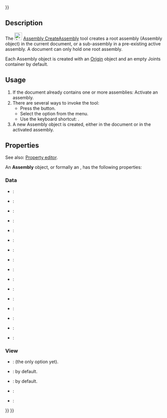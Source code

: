 <languages/>
{{UnfinishedDocu{{#translation:}}}}
<translate>

<!--T:1-->
{{Docnav
|
|[[Assembly_InsertLink|InsertLink]]
|[[Assembly_Workbench|Assembly]]
|IconL=
|IconR=Assembly_InsertLink.svg
|IconC=Workbench_Assembly.svg
}}

<!--T:2-->
{{GuiCommand
|Name=Assembly CreateAssembly
|MenuLocation=Assembly → New Assembly
|Workbenches=[[Assembly_Workbench|Assembly]]
|Shortcut={{KEY|A}}
|Version=1.0
|SeeAlso=
}}

==Description== <!--T:3-->

<!--T:4-->
The [[Image:Assembly_CreateAssembly.svg|24px]] [[Assembly_CreateAssembly|Assembly CreateAssembly]] tool creates a root assembly (Assembly object) in the current document, or a sub-assembly in a pre-existing active assembly. A document can only hold one root assembly.

<!--T:5-->
Each Assembly object is created with an [[App_OriginGroupExtension|Origin]] object and an empty Joints container by default.

==Usage== <!--T:6-->

<!--T:7-->
# If the document already contains one or more assemblies: Activate an assembly. 
# There are several ways to invoke the tool:
#* Press the {{Button|[[Image:Assembly_CreateAssembly.svg|16px]] [[Assembly_CreateAssembly|New Assembly]]}} button.
#* Select the {{MenuCommand|Assembly → [[Image:Assembly_CreateAssembly.svg|16px]] New Assembly}} option from the menu.
#* Use the keyboard shortcut: {{KEY|A}}.
# A new Assembly object is created, either in the document or in the activated assembly.

==Properties== <!--T:8-->

<!--T:9-->
See also: [[Property_editor|Property editor]].

<!--T:10-->
An '''Assembly''' object, or formally an {{Incode|Assembly::AssemblyObject}}, has the following properties:

===Data=== <!--T:11-->

<!--T:12-->
{{TitleProperty|Base}}

<!--T:13-->
* {{PropertyData|Type|String}}:
* {{PropertyData|Material|Link}}:
* {{PropertyData|Meta|Map|Hidden}}:
* {{PropertyData|Id|String}}:
* {{PropertyData|Uid|UUID|Hidden}}:
* {{PropertyData|License|String}}:
* {{PropertyData|License URL|String}}:
* {{PropertyData|Color|Color}}:
* {{PropertyData|Placement|Placement}}:
* {{PropertyData|Label|String}}:
* {{PropertyData|Label2|String|Hidden}}:
* {{PropertyData|Expression Engine|ExpressionEngine|Hidden}}:
* {{PropertyData|Visibility|Bool|Hidden}}:
* {{PropertyData|Origin|Link|Hidden}}:
* {{PropertyData|Group|LinkList}}:
* {{PropertyData|_ Group Touched|Bool|Hidden}}:

===View=== <!--T:14-->

<!--T:15-->
{{TitleProperty|Display Options}}

<!--T:16-->
* {{PropertyView|Display Mode|Enumeration}}: {{value|Group}} (the only option yet).
* {{PropertyView|Show In Tree|Bool}}: {{value|true}} by default.
* {{PropertyView|Visibility|Bool}}: {{value|true}} by default.

<!--T:17-->
{{TitleProperty|Selection}}

<!--T:18-->
* {{PropertyView|On Top When Selected|Enumeration}}:
* {{PropertyView|Selection Style|Enumeration}}:


<!--T:19-->
{{Docnav
|
|[[Assembly_InsertLink|InsertLink]]
|[[Assembly_Workbench|Assembly]]
|IconL=
|IconR=Assembly_InsertLink.svg
|IconC=Workbench_Assembly.svg
}}

</translate>
{{Assembly_Tools_navi{{#translation:}}}}
{{Userdocnavi{{#translation:}}}}